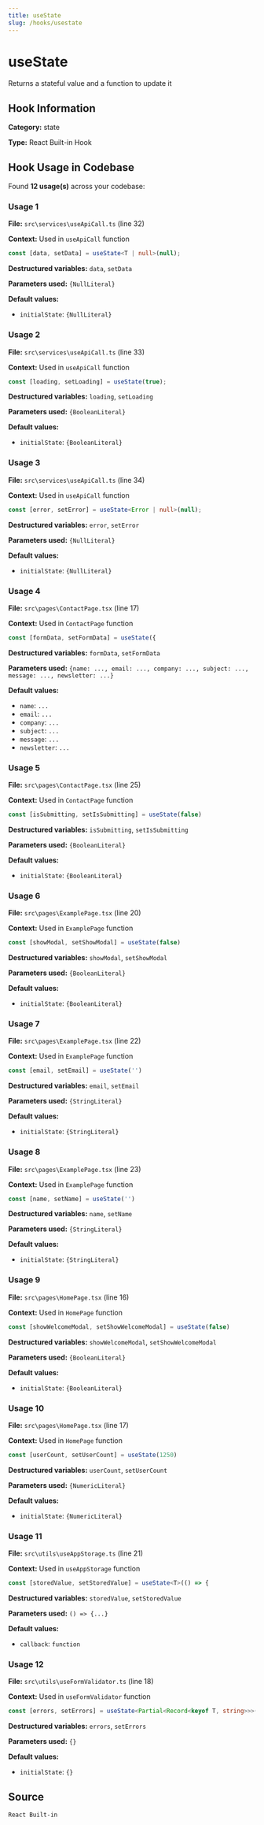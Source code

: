 ```yaml
---
title: useState
slug: /hooks/usestate
---
```


# useState

Returns a stateful value and a function to update it

## Hook Information

**Category:** state

**Type:** React Built-in Hook


## Hook Usage in Codebase

Found **12 usage(s)** across your codebase:

### Usage 1

**File:** `src\services\useApiCall.ts` (line 32)

**Context:** Used in `useApiCall` function

```typescript
const [data, setData] = useState<T | null>(null);
```

**Destructured variables:** `data`, `setData`

**Parameters used:** `{NullLiteral}`

**Default values:**

- `initialState`: `{NullLiteral}`

### Usage 2

**File:** `src\services\useApiCall.ts` (line 33)

**Context:** Used in `useApiCall` function

```typescript
const [loading, setLoading] = useState(true);
```

**Destructured variables:** `loading`, `setLoading`

**Parameters used:** `{BooleanLiteral}`

**Default values:**

- `initialState`: `{BooleanLiteral}`

### Usage 3

**File:** `src\services\useApiCall.ts` (line 34)

**Context:** Used in `useApiCall` function

```typescript
const [error, setError] = useState<Error | null>(null);
```

**Destructured variables:** `error`, `setError`

**Parameters used:** `{NullLiteral}`

**Default values:**

- `initialState`: `{NullLiteral}`

### Usage 4

**File:** `src\pages\ContactPage.tsx` (line 17)

**Context:** Used in `ContactPage` function

```typescript
const [formData, setFormData] = useState({
```

**Destructured variables:** `formData`, `setFormData`

**Parameters used:** `{name: ..., email: ..., company: ..., subject: ..., message: ..., newsletter: ...}`

**Default values:**

- `name`: `...`
- `email`: `...`
- `company`: `...`
- `subject`: `...`
- `message`: `...`
- `newsletter`: `...`

### Usage 5

**File:** `src\pages\ContactPage.tsx` (line 25)

**Context:** Used in `ContactPage` function

```typescript
const [isSubmitting, setIsSubmitting] = useState(false)
```

**Destructured variables:** `isSubmitting`, `setIsSubmitting`

**Parameters used:** `{BooleanLiteral}`

**Default values:**

- `initialState`: `{BooleanLiteral}`

### Usage 6

**File:** `src\pages\ExamplePage.tsx` (line 20)

**Context:** Used in `ExamplePage` function

```typescript
const [showModal, setShowModal] = useState(false)
```

**Destructured variables:** `showModal`, `setShowModal`

**Parameters used:** `{BooleanLiteral}`

**Default values:**

- `initialState`: `{BooleanLiteral}`

### Usage 7

**File:** `src\pages\ExamplePage.tsx` (line 22)

**Context:** Used in `ExamplePage` function

```typescript
const [email, setEmail] = useState('')
```

**Destructured variables:** `email`, `setEmail`

**Parameters used:** `{StringLiteral}`

**Default values:**

- `initialState`: `{StringLiteral}`

### Usage 8

**File:** `src\pages\ExamplePage.tsx` (line 23)

**Context:** Used in `ExamplePage` function

```typescript
const [name, setName] = useState('')
```

**Destructured variables:** `name`, `setName`

**Parameters used:** `{StringLiteral}`

**Default values:**

- `initialState`: `{StringLiteral}`

### Usage 9

**File:** `src\pages\HomePage.tsx` (line 16)

**Context:** Used in `HomePage` function

```typescript
const [showWelcomeModal, setShowWelcomeModal] = useState(false)
```

**Destructured variables:** `showWelcomeModal`, `setShowWelcomeModal`

**Parameters used:** `{BooleanLiteral}`

**Default values:**

- `initialState`: `{BooleanLiteral}`

### Usage 10

**File:** `src\pages\HomePage.tsx` (line 17)

**Context:** Used in `HomePage` function

```typescript
const [userCount, setUserCount] = useState(1250)
```

**Destructured variables:** `userCount`, `setUserCount`

**Parameters used:** `{NumericLiteral}`

**Default values:**

- `initialState`: `{NumericLiteral}`

### Usage 11

**File:** `src\utils\useAppStorage.ts` (line 21)

**Context:** Used in `useAppStorage` function

```typescript
const [storedValue, setStoredValue] = useState<T>(() => {
```

**Destructured variables:** `storedValue`, `setStoredValue`

**Parameters used:** `() => {...}`

**Default values:**

- `callback`: `function`

### Usage 12

**File:** `src\utils\useFormValidator.ts` (line 18)

**Context:** Used in `useFormValidator` function

```typescript
const [errors, setErrors] = useState<Partial<Record<keyof T, string>>>({});
```

**Destructured variables:** `errors`, `setErrors`

**Parameters used:** `{}`

**Default values:**

- `initialState`: `{}`



## Source
`React Built-in`